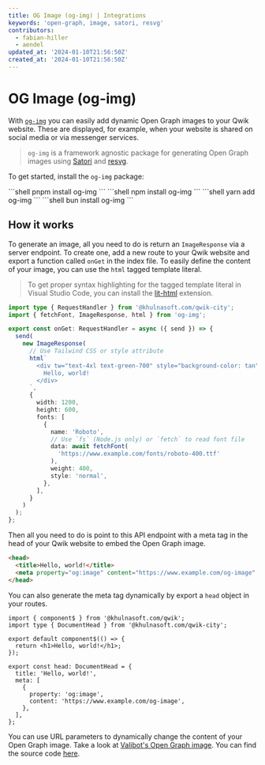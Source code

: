 ```yaml
---
title: OG Image (og-img) | Integrations
keywords: 'open-graph, image, satori, resvg'
contributors:
  - fabian-hiller
  - aendel
updated_at: '2024-01-10T21:56:50Z'
created_at: '2024-01-10T21:56:50Z'
---
```



# OG Image (og-img)

With [`og-img`](https://github.com/fabian-hiller/og-img) you can easily add dynamic Open Graph images to your Qwik website. These are displayed, for example, when your website is shared on social media or via messenger services.

> `og-img` is a framework agnostic package for generating Open Graph images using [Satori](https://github.com/vercel/satori) and [resvg](https://github.com/RazrFalcon/resvg).

To get started, install the `og-img` package:

<PackageManagerTabs>
<span q:slot="pnpm">
```shell
pnpm install og-img
```
</span>
<span q:slot="npm">
```shell
npm install og-img
```
</span>
<span q:slot="yarn">
```shell
yarn add og-img
```
</span>
<span q:slot="bun">
```shell
bun install og-img
```
</span>
</PackageManagerTabs>

## How it works

To generate an image, all you need to do is return an `ImageResponse` via a server endpoint. To create one, add a new route to your Qwik website and export a function called `onGet` in the index file. To easily define the content of your image, you can use the `html` tagged template literal.

> To get proper syntax highlighting for the tagged template literal in Visual Studio Code, you can install the [lit-html](https://marketplace.visualstudio.com/items?itemName=bierner.lit-html) extension.

```ts title="src/routes/og-image/index.ts"
import type { RequestHandler } from '@khulnasoft.com/qwik-city';
import { fetchFont, ImageResponse, html } from 'og-img';

export const onGet: RequestHandler = async ({ send }) => {
  send(
    new ImageResponse(
      // Use Tailwind CSS or style attribute
      html`
        <div tw="text-4xl text-green-700" style="background-color: tan">
          Hello, world!
        </div>
      `,
      {
        width: 1200,
        height: 600,
        fonts: [
          {
            name: 'Roboto',
            // Use `fs` (Node.js only) or `fetch` to read font file
            data: await fetchFont(
              'https://www.example.com/fonts/roboto-400.ttf'
            ),
            weight: 400,
            style: 'normal',
          },
        ],
      }
    )
  );
};
```

Then all you need to do is point to this API endpoint with a meta tag in the head of your Qwik website to embed the Open Graph image.

```html
<head>
  <title>Hello, world!</title>
  <meta property="og:image" content="https://www.example.com/og-image" />
</head>
```

You can also generate the meta tag dynamically by export a `head` object in your routes.

```tsx title="src/routes/index.tsx"
import { component$ } from '@khulnasoft.com/qwik';
import type { DocumentHead } from '@khulnasoft.com/qwik-city';

export default component$(() => {
  return <h1>Hello, world!</h1>;
});

export const head: DocumentHead = {
  title: 'Hello, world!',
  meta: [
    {
      property: 'og:image',
      content: 'https://www.example.com/og-image',
    },
  ],
};
```

You can use URL parameters to dynamically change the content of your Open Graph image. Take a look at [Valibot's Open Graph image](https://valibot.dev/og-image/?title=Example%20Title&description=The%20content%20of%20this%20image%20was%20generated%20dynamically). You can find the source code [here](https://github.com/fabian-hiller/valibot/blob/main/website/src/routes/og-image/index.ts).
